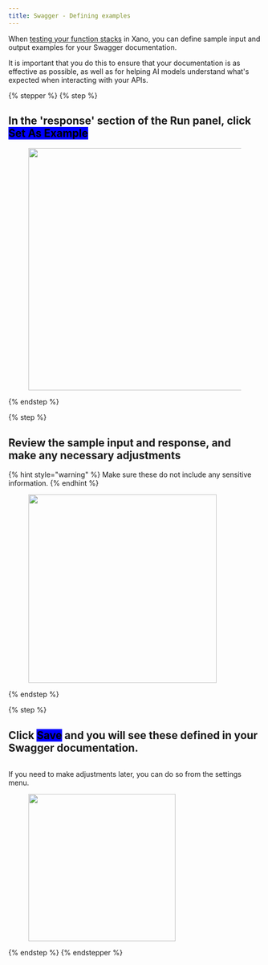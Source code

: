 ```yaml
---
title: Swagger - Defining examples
---
```


When [testing your function stacks](../../testing-debugging/testing-and-debugging-function-stacks.md) in Xano, you can define sample input and output examples for your Swagger documentation.

It is important that you do this to ensure that your documentation is as effective as possible, as well as for helping AI models understand what's expected when interacting with your APIs.

{% stepper %}
{% step %}
## In the 'response' section of the Run panel, click <mark style="background-color:blue;">Set As Example</mark>&#x20;

<div align="left"><figure><img src="../assets/CleanShot 2025-04-21 at 09.37.02.png" alt="" width="482" /><figcaption></figcaption></figure></div>
{% endstep %}

{% step %}
## Review the sample input and response, and make any necessary adjustments

{% hint style="warning" %}
Make sure these do not include any sensitive information.
{% endhint %}

<div align="left"><figure><img src="../assets/CleanShot 2025-04-21 at 09.38.01.png" alt="" width="375" /><figcaption></figcaption></figure></div>
{% endstep %}

{% step %}
## Click <mark style="background-color:blue;">Save</mark> and you will see these defined in your Swagger documentation.

<figure><img src="../assets/CleanShot 2025-04-21 at 09.43.22.png" alt="" /><figcaption></figcaption></figure>

If you need to make adjustments later, you can do so from the settings menu.

<div align="left"><figure><img src="../assets/CleanShot 2025-04-21 at 09.42.32.png" alt="" width="293" /><figcaption></figcaption></figure></div>
{% endstep %}
{% endstepper %}
